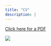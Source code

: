 ```yaml
---
title: "CV"
description: |
---
```


<a href = 'BMcGovern_CV.pdf' target = '_blank'>Click here for a PDF</a>

![](BMcGovern_CV.jpg)